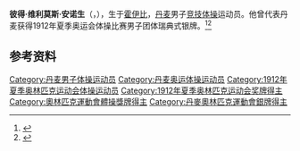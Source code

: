 {{NoteTA|G1=Sports}}
'''彼得·维利莫斯·安诺生'''（{{lang-da|Peter Villemoes Andersen}}，{{bd|1884年|4月9日|1956年|9月25日}}），生于[[霍伊比|霍伊比]]，[[丹麦|丹麦]]男子[[竞技体操|竞技体操]]运动员。他曾代表丹麦获得1912年夏季奥运会体操比赛男子团体瑞典式银牌。<ref>{{Cite web|title=Peder VILLEMOES|url=https://www.olympic.org/peder-villemoes|accessdate=2021-03-28|work=International Olympic Committee}}</ref><ref>{{cite web|url=https://www.olympedia.org/athletes/29610|title=Peter Andersen|work=Olympedia|accessdate=2021-03-29|archive-date=2021-09-15|archive-url=https://web.archive.org/web/20210915111842/https://www.olympedia.org/athletes/29610|dead-url=no}}</ref>

== 参考资料 ==
{{reflist}}

{{Authority control}}
{{DEFAULTSORT:Andersen, Peter}}
[[Category:丹麦男子体操运动员|Category:丹麦男子体操运动员]]
[[Category:丹麦奥运体操运动员|Category:丹麦奥运体操运动员]]
[[Category:1912年夏季奥林匹克运动会体操运动员|Category:1912年夏季奥林匹克运动会体操运动员]]
[[Category:1912年夏季奥林匹克运动会奖牌得主|Category:1912年夏季奥林匹克运动会奖牌得主]]
[[Category:奧林匹克運動會體操獎牌得主|Category:奧林匹克運動會體操獎牌得主]]
[[Category:丹麥奧林匹克運動會銀牌得主|Category:丹麥奧林匹克運動會銀牌得主]]